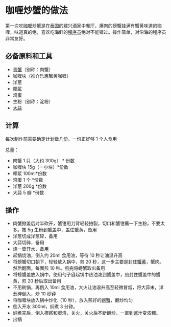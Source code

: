 # 咖喱炒蟹的做法

第一次吃[咖喱](https://zh.wikipedia.org/wiki/咖喱)炒蟹是在[泰国](https://zh.wikipedia.org/wiki/泰国)的建兴酒家中餐厅，爆肉的螃蟹挂满有蟹黄味道的咖喱，味道真的绝，喜欢吃海鲜的[程序员](https://zh.wikipedia.org/wiki/程序员)绝对不能错过。操作简单，对沿海的程序员非常友好。

## 必备原料和工具

- [青蟹](https://zh.wikipedia.org/wiki/青蟹)（别称：肉蟹）
- 咖喱块（推介乐惠蟹黄咖喱）
- 洋葱
- [椰浆](https://zh.wikipedia.org/wiki/椰浆)
- 鸡蛋
- 生粉（别称：淀粉）
- [大蒜](https://zh.wikipedia.org/wiki/大蒜)

## 计算

每次制作前需要确定计划做几份。一份正好够 1 个人食用

总量：

- 肉蟹 1 只（大约 300g） * 份数
- 咖喱块 15g（一小块）*份数
- 椰浆 100ml*份数
- 鸡蛋 1 个 *份数
- 洋葱 200g *份数
- 大蒜 5 瓣 *份数

## 操作

- 肉蟹掀盖后对半砍开，蟹钳用刀背轻轻拍裂，切口和蟹钳蘸一下生粉，不要太多。撒 5g 生粉到蟹盖中，盖住蟹黄，备用
- 洋葱切成洋葱碎，备用
- 大蒜切碎，备用
- 烧一壶开水，备用
- 起锅烧油，倒入约 20ml 食用油，等待 10 秒让油温升高
- 将螃蟹切口朝下，轻轻放入锅中，煎 20 秒，这一步主要是封住[蟹黄](https://zh.wikipedia.org/wiki/蟹黄)，蟹肉。然后翻面，每面煎 10 秒。煎完将螃蟹取出备用
- 将螃蟹盖放入锅中，使用勺子舀起锅中热油泼到蟹盖中，煎封住蟹盖中的蟹黄，煎 20 秒后取出备用
- 不用刷锅，再倒入 10ml 食用油，大火让油温升高至轻微冒烟，将大蒜末，洋葱碎倒入，炒 10 秒钟
- 将咖喱块放入锅中炒化（10 秒），放入煎好的[螃蟹](https://zh.wikipedia.org/wiki/螃蟹)，翻炒均匀
- 倒入开水 300ml，焖煮 3 分钟。
- 焖煮完后，倒入椰浆和蛋清，关火，关火后不断翻炒，一直到酱汁变浓稠。
- 出锅

